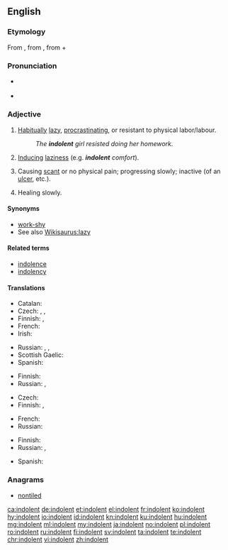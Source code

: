 {{was wotd|2008|December|18}}
==English==

===Etymology===
From {{etyl|fr|en}} {{term|indolent|lang=fr}}, from {{etyl|la|en}} {{term|indolentem|lang=la}}, from {{term|in-||not|lang=la}} + {{m|la|dolēns||pain}}

===Pronunciation===
* {{a|UK|US}} {{IPA|/ˈɪn.dəl.ənt/}}
* {{audio|en-us-indolent.ogg|Audio (US)|lang=en}}

===Adjective===
{{en-adj}}

# [[habitually|Habitually]] [[lazy]], [[procrastinate|procrastinating]], or resistant to physical labor/labour.
#: ''The '''indolent''' girl resisted doing her homework.''
# [[induce|Inducing]] [[laziness]] (e.g. '''''indolent''' comfort'').
# {{context|medicine|lang=en}} Causing [[scant]] or no physical pain; progressing slowly; inactive (of an [[ulcer]], etc.).
# {{context|medicine|lang=en}} Healing slowly.

====Synonyms====
* [[work-shy]]
* See also [[Wikisaurus:lazy]]

====Related terms====
* [[indolence]]
* [[indolency]]

====Translations====
{{trans-top|habitually lazy}}
* Catalan: {{t+|ca|indolent}}
* Czech: {{t|cs|lhostejný|m}}, {{t+|cs|líný|m}}, {{t|cs|indolentní|m}}
* Finnish: {{t+|fi|saamaton}}, {{t+|fi|veltto}}
* French: {{t+|fr|indolent}}
* Irish: {{t|ga|sácráilte}}
{{trans-mid}}
* Russian: {{t+|ru|ленивый|tr=lenívyj}}, {{t+|ru|праздный|tr=prázdnyj}}, {{t+|ru|бездеятельный|tr=bezdéjatelʹnyj}}
* Scottish Gaelic: {{t|gd|leisg}}
* Spanish: {{t|es|indolente}}
{{trans-bottom}}

{{trans-top|inducing laziness}}
* Finnish: {{t|fi|veltostuttava}}
* Russian: {{t|ru|[[способствовать|способствующий]] [[праздность|праздности]]|tr=sposóbstvujuščij prázdnosti|sc=Cyrl}}, {{t|ru|разнеживающий|tr=raznéživajuščij|sc=Cyrl}}
{{trans-mid}}
{{trans-bottom}}

{{trans-top|medicine: causing scant or no physical pain}}
* Czech: {{t|cs|nebolestivý|m}}
* Finnish: {{t|fi|indolentti}}, {{t+|fi|kivuton}}
{{trans-mid}}
* French: {{t+|fr|indolent}}
* Russian: {{t+|ru|безболе́зненный|sc=Cyrl}}
{{trans-bottom}}

{{trans-top|medicine: healing slowly}}
* Finnish: {{t|fi|itsepintainen}}
* Russian: {{t|ru|[[медленно]] [[заживать|заживающий]]|tr=médlenno zaživájuščij|sc=Cyrl}}, {{t+|ru|вялотеку́щий|sc=Cyrl}}
{{trans-mid}}
* Spanish: {{t|es|indolente}}
{{trans-bottom}}

===Anagrams===
* [[nontiled#English|nontiled]]

[[ca:indolent]]
[[de:indolent]]
[[et:indolent]]
[[el:indolent]]
[[fr:indolent]]
[[ko:indolent]]
[[hy:indolent]]
[[io:indolent]]
[[id:indolent]]
[[kn:indolent]]
[[ku:indolent]]
[[hu:indolent]]
[[mg:indolent]]
[[ml:indolent]]
[[my:indolent]]
[[ja:indolent]]
[[no:indolent]]
[[pl:indolent]]
[[ro:indolent]]
[[ru:indolent]]
[[fi:indolent]]
[[sv:indolent]]
[[ta:indolent]]
[[te:indolent]]
[[chr:indolent]]
[[vi:indolent]]
[[zh:indolent]]